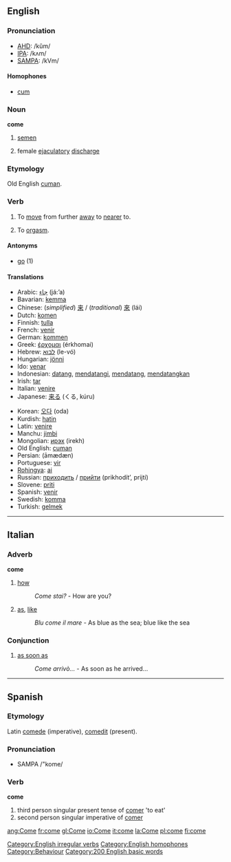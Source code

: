 ==English==

{{rank|old|came|men|107|come|without|make|def}}

===Pronunciation===
*[[w:AHD|AHD]]: /kŭm/
*[[w:IPA|IPA]]: /kʌm/
*[[w:SAMPA|SAMPA]]: /kVm/

====Homophones====
*[[cum]]

===Noun===
'''come'''

# {{slang}} [[semen]]
# {{slang}} female [[ejaculatory]] [[discharge]]

===Etymology===
Old English [[cuman]].

===Verb===
{{en-verb2|'''to come'''|'''[[comes]]'''|'''[[came]]'''|'''come'''|'''[[coming]]'''}}

# To [[move]] from further [[away]] to [[near]]er to.
# {{slang}} To [[orgasm]].

====Antonyms====
*[[go]] (1)

====Translations====
{{top}}
*Arabic: [[جاء]] (já:’a)
*Bavarian: [[kemma]]
*Chinese: (''simplified'') [[来]] / (''traditional'') [[來]] (lái)
*Dutch: [[komen]]
*Finnish: [[tulla]]
*French: [[venir]]
*German: [[kommen]]
*Greek: [[έρχομαι]] (érkhomai)
*Hebrew: [[לבוא]] (le-vó)
*Hungarian: [[jönni]]
*Ido: [[venar]]
*Indonesian: [[datang]], [[datang|mendatangi]], [[datang|mendatang]], [[datang|mendatangkan]]
*Irish: [[tar#Irish|tar]]
*Italian: [[venire]]
*Japanese: [[来る]] (くる, kúru)
{{mid}}
*Korean: [[오다]] (oda)
*Kurdish: [[hatin]]
*Latin: [[venire]]
*Manchu: [[jimbi]]
*Mongolian: [[ирэх]] (irekh)
*Old English: [[cuman]]
*Persian: {{FAchar|[[آمدن|آمَدَن]]}} (āmædæn)
*Portuguese: [[vir]]
*[[Rohingya]]: [[ai]]
*Russian: [[приходить]] / [[прийти]] (prikhodít’, prijtí)
*Slovene: [[priti]]
*Spanish: [[venir]]
*Swedish: [[komma]]
*Turkish: [[gelmek]]
{{bottom}}

[[Category:English irregular verbs]]

----

==Italian==
===Adverb===
'''come'''

# [[how]]          
#:''Come stai?'' - How are you?
# [[as]], [[like]]
#:''Blu come il mare'' - As blue as the sea; blue like the sea

===Conjunction===
# [[as soon as]]
#:''Come arrivò...'' - As soon as he arrived...

----

==Spanish==
===Etymology===
Latin [[comede]] (imperative), [[comedit]] (present).
===Pronunciation===
*SAMPA /"kome/
===Verb===
'''come'''

# third person singular present tense of [[comer]] 'to eat'
# second person singular imperative of [[comer]]

[[Category:English homophones]]
[[Category:Behaviour]]
[[Category:200 English basic words]]

[[ang:Come]]
[[fr:come]]
[[gl:Come]]
[[io:Come]]
[[it:come]]
[[la:Come]]
[[pl:come]]
[[fi:come]]